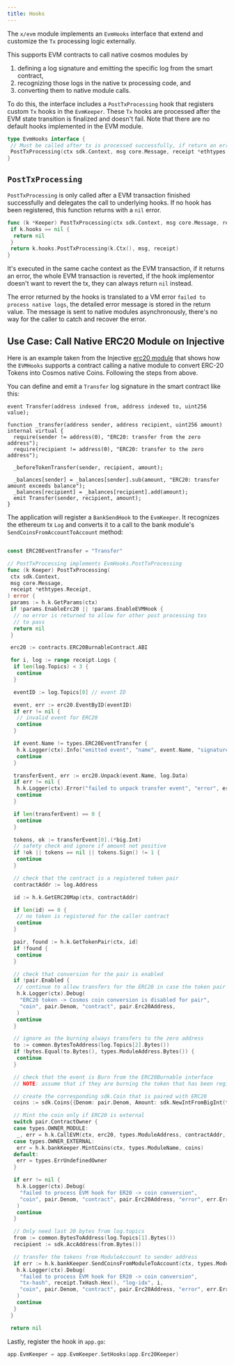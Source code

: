 ```yaml
---
title: Hooks
---
```


The `x/evm` module implements an `EvmHooks` interface that extend and customize the `Tx` processing logic externally.

This supports EVM contracts to call native cosmos modules by

1. defining a log signature and emitting the specific log from the smart contract,
2. recognizing those logs in the native tx processing code, and
3. converting them to native module calls.

To do this, the interface includes a  `PostTxProcessing` hook that registers custom `Tx` hooks in the `EvmKeeper`. These  `Tx` hooks are processed after the EVM state transition is finalized and doesn't fail. Note that there are no default hooks implemented in the EVM module.

```go
type EvmHooks interface {
 // Must be called after tx is processed successfully, if return an error, the whole transaction is reverted.
 PostTxProcessing(ctx sdk.Context, msg core.Message, receipt *ethtypes.Receipt) error
}
```

## `PostTxProcessing`

 `PostTxProcessing` is only called after a EVM transaction finished successfully and delegates the call to underlying hooks.  If no hook has been registered, this function returns with a `nil` error.

```go
func (k *Keeper) PostTxProcessing(ctx sdk.Context, msg core.Message, receipt *ethtypes.Receipt) error {
 if k.hooks == nil {
  return nil
 }
 return k.hooks.PostTxProcessing(k.Ctx(), msg, receipt)
}
```

It's executed in the same cache context as the EVM transaction, if it returns an error, the whole EVM transaction is reverted, if the hook implementor doesn't want to revert the tx, they can always return `nil` instead.

The error returned by the hooks is translated to a VM error `failed to process native logs`, the detailed error message is stored in the return value. The message is sent to native modules asynchronously, there's no way for the caller to catch and recover the error.

## Use Case: Call Native ERC20 Module on Injective

Here is an example taken from the Injective [erc20 module]() that shows how the `EVMHooks` supports a contract calling a native module to convert ERC-20 Tokens into Cosmos native Coins. Following the steps from above.

You can define and emit a `Transfer` log signature in the smart contract like this:

```solidity
event Transfer(address indexed from, address indexed to, uint256 value);

function _transfer(address sender, address recipient, uint256 amount) internal virtual {
  require(sender != address(0), "ERC20: transfer from the zero address");
  require(recipient != address(0), "ERC20: transfer to the zero address");

  _beforeTokenTransfer(sender, recipient, amount);

  _balances[sender] = _balances[sender].sub(amount, "ERC20: transfer amount exceeds balance");
  _balances[recipient] = _balances[recipient].add(amount);
  emit Transfer(sender, recipient, amount);
}
```

The application will register a `BankSendHook` to the `EvmKeeper`. It recognizes the ethereum tx `Log` and converts it to a call to the bank module's `SendCoinsFromAccountToAccount` method:

```go

const ERC20EventTransfer = "Transfer"

// PostTxProcessing implements EvmHooks.PostTxProcessing
func (k Keeper) PostTxProcessing(
 ctx sdk.Context,
 msg core.Message,
 receipt *ethtypes.Receipt,
) error {
 params := h.k.GetParams(ctx)
 if !params.EnableErc20 || !params.EnableEVMHook {
  // no error is returned to allow for other post processing txs
  // to pass
  return nil
 }

 erc20 := contracts.ERC20BurnableContract.ABI

 for i, log := range receipt.Logs {
  if len(log.Topics) < 3 {
   continue
  }

  eventID := log.Topics[0] // event ID

  event, err := erc20.EventByID(eventID)
  if err != nil {
   // invalid event for ERC20
   continue
  }

  if event.Name != types.ERC20EventTransfer {
   h.k.Logger(ctx).Info("emitted event", "name", event.Name, "signature", event.Sig)
   continue
  }

  transferEvent, err := erc20.Unpack(event.Name, log.Data)
  if err != nil {
   h.k.Logger(ctx).Error("failed to unpack transfer event", "error", err.Error())
   continue
  }

  if len(transferEvent) == 0 {
   continue
  }

  tokens, ok := transferEvent[0].(*big.Int)
  // safety check and ignore if amount not positive
  if !ok || tokens == nil || tokens.Sign() != 1 {
   continue
  }

  // check that the contract is a registered token pair
  contractAddr := log.Address

  id := h.k.GetERC20Map(ctx, contractAddr)

  if len(id) == 0 {
   // no token is registered for the caller contract
   continue
  }

  pair, found := h.k.GetTokenPair(ctx, id)
  if !found {
   continue
  }

  // check that conversion for the pair is enabled
  if !pair.Enabled {
   // continue to allow transfers for the ERC20 in case the token pair is disabled
   h.k.Logger(ctx).Debug(
    "ERC20 token -> Cosmos coin conversion is disabled for pair",
    "coin", pair.Denom, "contract", pair.Erc20Address,
   )
   continue
  }

  // ignore as the burning always transfers to the zero address
  to := common.BytesToAddress(log.Topics[2].Bytes())
  if !bytes.Equal(to.Bytes(), types.ModuleAddress.Bytes()) {
   continue
  }

  // check that the event is Burn from the ERC20Burnable interface
  // NOTE: assume that if they are burning the token that has been registered as a pair, they want to mint a Cosmos coin

  // create the corresponding sdk.Coin that is paired with ERC20
  coins := sdk.Coins{{Denom: pair.Denom, Amount: sdk.NewIntFromBigInt(tokens)}}

  // Mint the coin only if ERC20 is external
  switch pair.ContractOwner {
  case types.OWNER_MODULE:
   _, err = h.k.CallEVM(ctx, erc20, types.ModuleAddress, contractAddr, true, "burn", tokens)
  case types.OWNER_EXTERNAL:
   err = h.k.bankKeeper.MintCoins(ctx, types.ModuleName, coins)
  default:
   err = types.ErrUndefinedOwner
  }

  if err != nil {
   h.k.Logger(ctx).Debug(
    "failed to process EVM hook for ER20 -> coin conversion",
    "coin", pair.Denom, "contract", pair.Erc20Address, "error", err.Error(),
   )
   continue
  }

  // Only need last 20 bytes from log.topics
  from := common.BytesToAddress(log.Topics[1].Bytes())
  recipient := sdk.AccAddress(from.Bytes())

  // transfer the tokens from ModuleAccount to sender address
  if err := h.k.bankKeeper.SendCoinsFromModuleToAccount(ctx, types.ModuleName, recipient, coins); err != nil {
   h.k.Logger(ctx).Debug(
    "failed to process EVM hook for ER20 -> coin conversion",
    "tx-hash", receipt.TxHash.Hex(), "log-idx", i,
    "coin", pair.Denom, "contract", pair.Erc20Address, "error", err.Error(),
   )
   continue
  }
 }

 return nil
```

Lastly, register the hook in `app.go`:

```go
app.EvmKeeper = app.EvmKeeper.SetHooks(app.Erc20Keeper)
```
